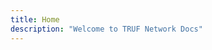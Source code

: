 ```yaml
---
title: Home
description: "Welcome to TRUF Network Docs"
---
```


<CardGroup cols={2}>
	<Card
		title="Github"
		icon="github"
		href="https://github.com/truf-network/"
	></Card>
	<Card
		title="TSN Go SDK"
		icon="golang"
		href="https://github.com/truflation/tsn-sdk"
	></Card>
	<Card
		title="TSN TypeScript/JavaScript SDK"
		icon="square-js"
		href="https://github.com/truflation/tsn-sdk-js"
	></Card>
	<Card
		title="Discussions"
		icon="comments"
		iconType="solid"
		href="https://github.com/orgs/truf-network/discussions"
	></Card>
    <Card
        title="Consumer"
        icon="user"
        iconType="solid"
        href="/about-truf-network"
    ></Card>
    <Card
        title="Node Operator"
        icon="server"
        iconType="solid"
        href="/node-operator-guide"
    ></Card>
    <Card
        title="Developer"
        icon="code"
        iconType="solid"
        href="/developer-guide"
    ></Card>
</CardGroup>

